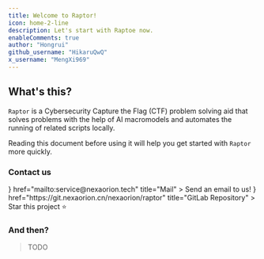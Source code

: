 ```yaml
---
title: Welcome to Raptor!
icon: home-2-line
description: Let's start with Raptoe now.
enableComments: true
author: "Hongrui"
github_username: "HikaruQwQ"
x_username: "MengXi969"
---
```


## What's this?

`Raptor` is a Cybersecurity Capture the Flag (CTF) problem solving aid that solves problems with the help of AI macromodels and automates the running of related scripts locally.

Reading this document before using it will help you get started with `Raptor` more quickly.

### Contact us

<Cards>
  <Card 
    icon={<i className="ri-mail-fill ri-lg" />} 
    href="mailto:service@nexaorion.tech" 
    title="Mail"
  >
    Send an email to us!
  </Card>
  <Card 
    icon={<i class="ri-gitlab-fill" ri-lg></i>} 
    href="https://git.nexaorion.cn/nexaorion/raptor" 
    title="GitLab Repository"
  >
    Star this project ⭐
  </Card>
</Cards>

### And then?

> TODO